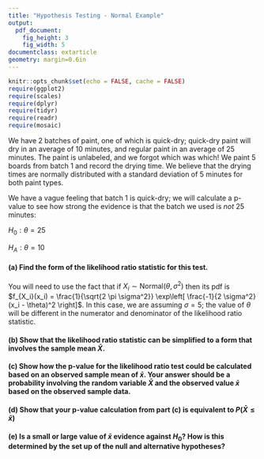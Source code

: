 ```yaml
---
title: "Hypothesis Testing - Normal Example"
output:
  pdf_document:
    fig_height: 3
    fig_width: 5
documentclass: extarticle
geometry: margin=0.6in
---
```


```r
knitr::opts_chunk$set(echo = FALSE, cache = FALSE)
require(ggplot2)
require(scales)
require(dplyr)
require(tidyr)
require(readr)
require(mosaic)
```

We have 2 batches of paint, one of which is quick-dry; quick-dry paint will dry in an average of 10 minutes, and regular paint in an average of 25 minutes.  The paint is unlabeled, and
we forgot which was which!  We paint 5 boards from batch 1 and record the drying time.  We believe that the drying times are normally distributed with a standard deviation of 5
minutes for both paint types.

We have a vague feeling that batch 1 is quick-dry; we will calculate a p-value to see how strong the evidence is that the batch we used is *not* 25 minutes:

$H_0: \theta = 25$

$H_A: \theta = 10$

#### (a) Find the form of the likelihood ratio statistic for this test.

You will need to use the fact that if $X_i \sim \text{Normal}(\theta, \sigma^2)$ then its pdf is $f_{X_i}(x_i) = \frac{1}{\sqrt{2 \pi \sigma^2}}  \exp\left[ \frac{-1}{2 \sigma^2} (x_i - \theta)^2 \right]$.  In this case, we are assuming $\sigma = 5$; the value of $\theta$ will be different in the numerator and denominator of the likelihood ratio statistic.

\vspace{4cm}

#### (b) Show that the likelihood ratio statistic can be simplified to a form that involves the sample mean $\bar{X}$.

\newpage

#### (c) Show how the p-value for the likelihood ratio test could be calculated based on an observed sample mean of $\bar{x}$.  Your answer should be a probability involving the random variable $\bar{X}$ and the observed value $\bar{x}$ based on the observed sample data.

\vspace{4cm}

#### (d) Show that your p-value calculation from part (c) is equivalent to $P(\bar{X} \leq \bar{x})$


\newpage

#### (e) Is a small or large value of $\bar{x}$ evidence against $H_0$?  How is this determined by the set up of the null and alternative hypotheses?
